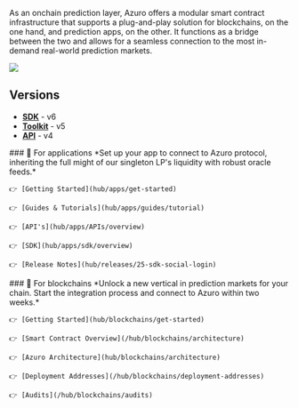 
<PageHeadline
  title="Developer Hub"
  subTitle=""
/>

As an onchain prediction layer, Azuro offers a modular smart contract infrastructure that supports a plug-and-play solution for blockchains, on the one hand, and prediction apps, on the other. It functions as a bridge between the two and allows for a seamless connection to the most in-demand real-world prediction markets. 

<Image
  src="images/hub/hub-main.png"
  width={2000}
  height={700}
/>

## Versions

- [**SDK**](/hub/apps/sdk/overview) - v6
- [**Toolkit**](/hub/apps/toolkit/overview) - v5
- [**API**](/hub/apps/APIs/overview) - v4

<div className="grid lg:grid-cols-2 gap-8 mt-1">
  <div>
    ### 🔮 For applications
    *Set up your app to connect to Azuro protocol, inheriting the full might of our singleton LP's liquidity with robust oracle feeds.*

    👉 [Getting Started](hub/apps/get-started)

    👉 [Guides & Tutorials](hub/apps/guides/tutorial)

    👉 [API's](hub/apps/APIs/overview)

    👉 [SDK](hub/apps/sdk/overview)

    👉 [Release Notes](hub/releases/25-sdk-social-login)

  </div>
  <div>
    ### 🧩 For blockchains
    *Unlock a new vertical in prediction markets for your chain. Start the integration process and connect to Azuro within two weeks.*

    👉 [Getting Started](hub/blockchains/get-started)

    👉 [Smart Contract Overview](/hub/blockchains/architecture)

    👉 [Azuro Architecture](hub/blockchains/architecture)

    👉 [Deployment Addresses](/hub/blockchains/deployment-addresses)

    👉 [Audits](/hub/blockchains/audits)

  </div>
</div>
